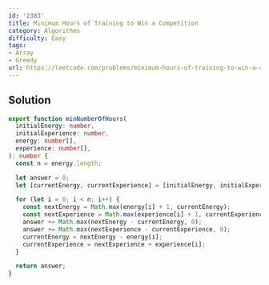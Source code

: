 ```yaml
---
id: '2383'
title: Minimum Hours of Training to Win a Competition
category: Algorithms
difficulty: Easy
tags:
- Array
- Greedy
url: https://leetcode.com/problems/minimum-hours-of-training-to-win-a-competition
---
```


## Solution

```typescript filename="solution.ts" copy
export function minNumberOfHours(
  initialEnergy: number,
  initialExperience: number,
  energy: number[],
  experience: number[],
): number {
  const n = energy.length;

  let answer = 0;
  let [currentEnergy, currentExperience] = [initialEnergy, initialExperience];

  for (let i = 0; i < n; i++) {
    const nextEnergy = Math.max(energy[i] + 1, currentEnergy);
    const nextExperience = Math.max(experience[i] + 1, currentExperience);
    answer += Math.max(nextEnergy - currentEnergy, 0);
    answer += Math.max(nextExperience - currentExperience, 0);
    currentEnergy = nextEnergy - energy[i];
    currentExperience = nextExperience + experience[i];
  }

  return answer;
}
```

